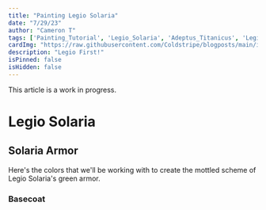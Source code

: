 ```yaml
---
title: "Painting Legio Solaria"
date: "7/29/23"
author: "Cameron T"
tags: ['Painting_Tutorial', 'Legio_Solaria', 'Adeptus_Titanicus', 'Legions_Imperialis', 'Imperium', 'Horus_Heresy']
cardImg: "https://raw.githubusercontent.com/Coldstripe/blogposts/main/images/Titans/solaria_armor_highlight.png"
description: "Legio First!"
isPinned: false
isHidden: false
---
```


<span className="text-red-500 font-semibold">This article is a work in progress.</span>

# Legio Solaria

## Solaria Armor

Here's the colors that we'll be working with to create the mottled scheme of Legio Solaria's green armor.

<MDXImage src="https://raw.githubusercontent.com/Coldstripe/blogposts/main/images/Titans/solaria_armor_palette.png" alt="A group of bottles of green and white paint, ordered left-to-right from darkest to lightest. The brand of paint is Pro Acryl."/>

### Basecoat

<MDXImage src="https://raw.githubusercontent.com/Coldstripe/blogposts/main/images/Titans/solaria_armor_base.png" alt="A close up of a miniature armored bipedal robot's leg. The armor of the leg is colored a dark green."/>
